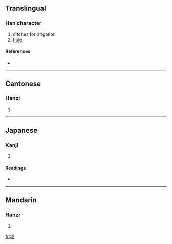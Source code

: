 ==Translingual==

===Han character===
{{Han char|rn=32|rad=土|as=07|sn=10|four=4114<sub>6</sub>|canj=土一中大 (GMLK)}}

# ditches for irrigation
# [[hole]]

====References====
* {{Han ref|kx=0229.180|dkj=05106|dj=0465.080|hdz=10443.080|uh=57C2|ud=22466|bh=AE47|bd=44615}}

----

==Cantonese==

===Hanzi===
{{yue-hanzi|jyut=|y=gang2}}

# {{defn|Cantonese}}

----

==Japanese==

===Kanji===
{{ja-kanji|grade=|rs=土07}}

# {{defn|Japanese}}

====Readings====
* {{ja-readings|on=[[かう]] (kau), [[きょう]] (kyō)|kun=[[あな]] (ana), [[つつみ]] (tsutsumi), [[あぜ]] (aze)}}

----

==Mandarin==

===Hanzi===
{{cmn-hanzi|pin=[[gěng]] ([[geng3]])|wg=keng<sup>3</sup>}}

# {{defn|Mandarin}}

[[fr:埂]]